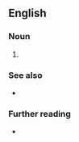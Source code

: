 ==English==

===Noun===
{{head|en|noun form}}

# {{plural of|en|weapon of mass destruction}}

===See also===
* {{l|en|Appendix:American Dialect Society words of the year}}

===Further reading===
* {{pedialite}}